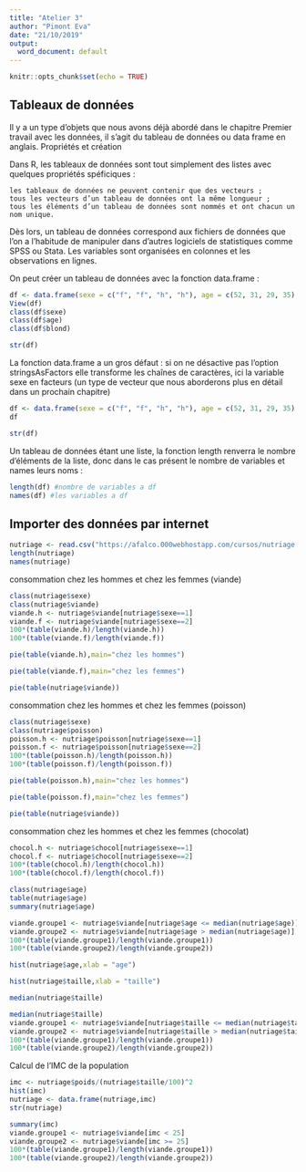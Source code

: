 ---
title: "Atelier 3"
author: "Pimont Eva"
date: "21/10/2019"
output:
  word_document: default
---

```{r setup, include=FALSE}
knitr::opts_chunk$set(echo = TRUE)
```

## Tableaux de données

Il y a un type d’objets que nous avons déjà abordé dans le chapitre Premier travail avec les données, il s’agit du tableau de données ou data frame en anglais.
Propriétés et création

Dans R, les tableaux de données sont tout simplement des listes avec quelques propriétés spéficiques :

    les tableaux de données ne peuvent contenir que des vecteurs ;
    tous les vecteurs d’un tableau de données ont la même longueur ;
    tous les éléments d’un tableau de données sont nommés et ont chacun un nom unique.

Dès lors, un tableau de données correspond aux fichiers de données que l’on a l’habitude de manipuler dans d’autres logiciels de statistiques comme SPSS ou Stata. Les variables sont organisées en colonnes et les observations en lignes.

On peut créer un tableau de données avec la fonction data.frame :

```{r}
df <- data.frame(sexe = c("f", "f", "h", "h"), age = c(52, 31, 29, 35), blond = c(FALSE, TRUE, TRUE, FALSE))
View(df)
class(df$sexe)
class(df$age)
class(df$blond)
```

```{r}
str(df)
```
La fonction data.frame a un gros défaut : si on ne désactive pas l’option stringsAsFactors elle transforme les chaînes de caractères, ici la variable sexe en facteurs (un type de vecteur que nous aborderons plus en détail dans un prochain chapitre)
```{r}
df <- data.frame(sexe = c("f", "f", "h", "h"), age = c(52, 31, 29, 35), blond = c(FALSE, TRUE, TRUE, FALSE), stringsAsFactors = FALSE)
df
```

```{r}
str(df)
```

Un tableau de données étant une liste, la fonction length renverra le nombre d’éléments de la liste, donc dans le cas présent le nombre de variables et names leurs noms :

```{r}
length(df) #nombre de variables a df
names(df) #les variables a df
```

## Importer des données par internet

```{r}
nutriage <- read.csv("https://afalco.000webhostapp.com/cursos/nutriage.csv",header=TRUE)
length(nutriage)
names(nutriage)
```

consommation chez les hommes et chez les femmes (viande)

```{r}
class(nutriage$sexe)
class(nutriage$viande)
viande.h <- nutriage$viande[nutriage$sexe==1]
viande.f <- nutriage$viande[nutriage$sexe==2]
100*(table(viande.h)/length(viande.h))
100*(table(viande.f)/length(viande.f))
```
```{r}
pie(table(viande.h),main="chez les hommes")
```

```{r}
pie(table(viande.f),main="chez les femmes")
```
```{r}
pie(table(nutriage$viande))
```

consommation chez les hommes et chez les femmes (poisson)

```{r}
class(nutriage$sexe)
class(nutriage$poisson)
poisson.h <- nutriage$poisson[nutriage$sexe==1]
poisson.f <- nutriage$poisson[nutriage$sexe==2]
100*(table(poisson.h)/length(poisson.h))
100*(table(poisson.f)/length(poisson.f))
```
```{r}
pie(table(poisson.h),main="chez les hommes")
```
```{r}
pie(table(poisson.f),main="chez les femmes")
```
```{r}
pie(table(nutriage$viande))
```
consommation chez les hommes et chez les femmes (chocolat)

```{r}
chocol.h <- nutriage$chocol[nutriage$sexe==1]
chocol.f <- nutriage$chocol[nutriage$sexe==2]
100*(table(chocol.h)/length(chocol.h))
100*(table(chocol.f)/length(chocol.f))
```

```{r}
class(nutriage$age)
table(nutriage$age)
summary(nutriage$age)
```
```{r}
viande.groupe1 <- nutriage$viande[nutriage$age <= median(nutriage$age)]
viande.groupe2 <- nutriage$viande[nutriage$age > median(nutriage$age)]
100*(table(viande.groupe1)/length(viande.groupe1))
100*(table(viande.groupe2)/length(viande.groupe2))
```
```{r}
hist(nutriage$age,xlab = "age")
```

```{r}
hist(nutriage$taille,xlab = "taille")
```

```{r}
median(nutriage$taille)
```
```{r}
median(nutriage$taille)
viande.groupe1 <- nutriage$viande[nutriage$taille <= median(nutriage$taille)]
viande.groupe2 <- nutriage$viande[nutriage$taille > median(nutriage$taille)]
100*(table(viande.groupe1)/length(viande.groupe1))
100*(table(viande.groupe2)/length(viande.groupe2))
```

Calcul de l'IMC de la population

```{r}
imc <- nutriage$poids/(nutriage$taille/100)^2
hist(imc)
nutriage <- data.frame(nutriage,imc)
str(nutriage)
```



```{r}
summary(imc)
viande.groupe1 <- nutriage$viande[imc < 25]
viande.groupe2 <- nutriage$viande[imc >= 25]
100*(table(viande.groupe1)/length(viande.groupe1))
100*(table(viande.groupe2)/length(viande.groupe2))
```


